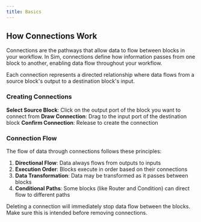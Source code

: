 ```yaml
---
title: Basics
---
```



## How Connections Work

Connections are the pathways that allow data to flow between blocks in your workflow. In Sim, connections define how information passes from one block to another, enabling data flow throughout your workflow.

<Callout type="info">
  Each connection represents a directed relationship where data flows from a source block's output
  to a destination block's input.
</Callout>

### Creating Connections

<Steps>
  <Step>
    <strong>Select Source Block</strong>: Click on the output port of the block you want to connect
    from
  </Step>
  <Step>
    <strong>Draw Connection</strong>: Drag to the input port of the destination block
  </Step>
  <Step>
    <strong>Confirm Connection</strong>: Release to create the connection
  </Step>
</Steps>

### Connection Flow

The flow of data through connections follows these principles:

1. **Directional Flow**: Data always flows from outputs to inputs
2. **Execution Order**: Blocks execute in order based on their connections
3. **Data Transformation**: Data may be transformed as it passes between blocks
4. **Conditional Paths**: Some blocks (like Router and Condition) can direct flow to different paths

<Callout type="warning">
  Deleting a connection will immediately stop data flow between the blocks. Make sure this is
  intended before removing connections.
</Callout>
